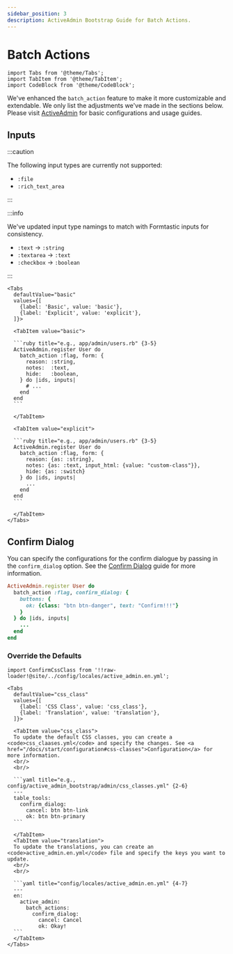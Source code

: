 ```yaml
---
sidebar_position: 3
description: ActiveAdmin Bootstrap Guide for Batch Actions.
---
```


# Batch Actions

````mdx-code-block
import Tabs from '@theme/Tabs';
import TabItem from '@theme/TabItem';
import CodeBlock from '@theme/CodeBlock';
````

We've enhanced the `batch_action` feature to make it more customizable and extendable. We only list the adjustments we've made in the sections below. Please visit [ActiveAdmin] for basic configurations and usage guides.

## Inputs
:::caution

The following input types are currently not supported:
- `:file`
- `:rich_text_area`

:::

:::info

We've updated input type namings to match with Formtastic inputs for consistency.
- `:text` -> `:string`
- `:textarea` -> `:text`
- `:checkbox` -> `:boolean`

:::


````mdx-code-block
<Tabs
  defaultValue="basic"
  values={[
    {label: 'Basic', value: 'basic'},
    {label: 'Explicit', value: 'explicit'},
  ]}>

  <TabItem value="basic">

  ```ruby title="e.g., app/admin/users.rb" {3-5}
  ActiveAdmin.register User do
    batch_action :flag, form: {
      reason: :string,
      notes:  :text,
      hide:   :boolean,
    } do |ids, inputs|
      # ...
    end
  end
  ```

  </TabItem>

  <TabItem value="explicit">

  ```ruby title="e.g., app/admin/users.rb" {3-5}
  ActiveAdmin.register User do
    batch_action :flag, form: {
      reason: {as: :string},
      notes: {as: :text, input_html: {value: "custom-class"}},
      hide: {as: :switch}
    } do |ids, inputs|
      ...
    end
  end
  ```

  </TabItem>
</Tabs>
````

## Confirm Dialog
You can specify the configurations for the confirm dialogue by passing in the `confirm_dialog` option. See the [Confirm Dialog] guide for more information.

```ruby title="e.g., app/admin/users.rb" {2-5}
ActiveAdmin.register User do
  batch_action :flag, confirm_dialog: {
    buttons: {
      ok: {class: "btn btn-danger", text: "Confirm!!!"}
    }
  } do |ids, inputs|
    ...
  end
end
```

### Override the Defaults
````mdx-code-block
import ConfirmCssClass from '!!raw-loader!@site/../config/locales/active_admin.en.yml';

<Tabs
  defaultValue="css_class"
  values={[
    {label: 'CSS Class', value: 'css_class'},
    {label: 'Translation', value: 'translation'},
  ]}>

  <TabItem value="css_class">
  To update the default CSS classes, you can create a <code>css_claases.yml</code> and specify the changes. See <a href="/docs/start/configuration#css-classes">Configuration</a> for more information.
  <br/>
  <br/>

  ```yaml title="e.g., config/active_admin_bootstrap/admin/css_classes.yml" {2-6}
  ---
  table_tools:
    confirm_dialog:
      cancel: btn btn-link
      ok: btn btn-primary
  ```

  </TabItem>
  <TabItem value="translation">
  To update the translations, you can create an <code>active_admin.en.yml</code> file and specify the keys you want to update.
  <br/>
  <br/>

  ```yaml title="config/locales/active_admin.en.yml" {4-7}
  ---
  en:
    active_admin:
      batch_actions:
        confirm_dialog:
          cancel: Cancel
          ok: Okay!
  ```
  </TabItem>
</Tabs>
````

[ActiveAdmin]: https://activeadmin.info/9-batch-actions.html
[Customizing the Form]: /docs/guides/customizing-the-form
[Confirm Dialog]: /docs/guides/confirm-dialog
